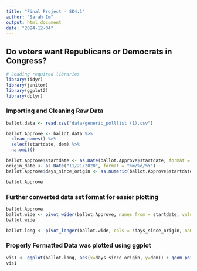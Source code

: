 ```yaml
---
title: "Final Project - SK4.1"
author: "Sarah Im" 
output: html_document
date: "2024-12-04"
---
```


## Do voters want Republicans or Democrats in Congress? 

```r
# Loading required libraries
library(tidyr)
library(janitor)
library(ggplot2)
library(dplyr)
```
### Importing and Cleaning Raw Data
```r
ballot.data <- read.csv("data/generic_polllist (1).csv")

ballot.Approve <- ballot.data %>%
  clean_names() %>%
  select(startdate, dem) %>%
  na.omit()

ballot.Approve$startdate <- as.Date(ballot.Approve$startdate, format = "%m/%d/%Y")
origin_date <- as.Date("11/21/2020", format = "%m/%d/%Y")
ballot.Approve$days_since_origin <- as.numeric(ballot.Approve$startdate - origin_date)

ballot.Approve
```
### Further converted data set format for easier plotting 

```r
ballot.Approve
ballot.wide <- pivot_wider(ballot.Approve, names_from = startdate, values_from = dem, values_fn=mean) 
ballot.wide

ballot.long <- pivot_longer(ballot.wide, cols = !days_since_origin, names_to = "startdate", values_to = "dem")
```


### Properly Formatted Data was plotted using ggplot 

```r

vis1 <- ggplot(ballot.long, aes(x=days_since_origin, y=dem)) + geom_point(color = "blue", pch=19, alpha=0.5) + labs(x = "Days Since Origin of Polls (11/21/20)", y = "Approval Rating from Polls (%)", title = "Approval of Democratic Party in Congress Over Time") + theme_minimal() + theme(plot.title = element_text(hjust = 0.5)) + ylim(35,50)
vis1
```